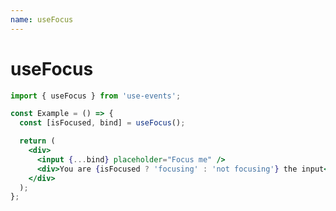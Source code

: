 ```yaml
---
name: useFocus
---
```



# useFocus

```js
import { useFocus } from 'use-events';
```

```jsx
const Example = () => {
  const [isFocused, bind] = useFocus();

  return (
    <div>
      <input {...bind} placeholder="Focus me" />
      <div>You are {isFocused ? 'focusing' : 'not focusing'} the input</div>
    </div>
  );
};
```

<UseFocusExample />